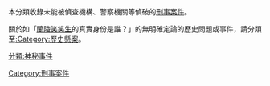 本分類收錄未能被偵查機構、警察機關等偵破的[[刑事案件|刑事案件]]。


關於如「[[蘭陵笑笑生|蘭陵笑笑生]]的真實身份是誰？」的無明確定論的歷史問題或事件，請分類至[[:Category:歷史懸案|:Category:歷史懸案]]。



[[Category:刑事案件|Category:刑事案件]]
[[分類:神秘事件|分類:神秘事件]]